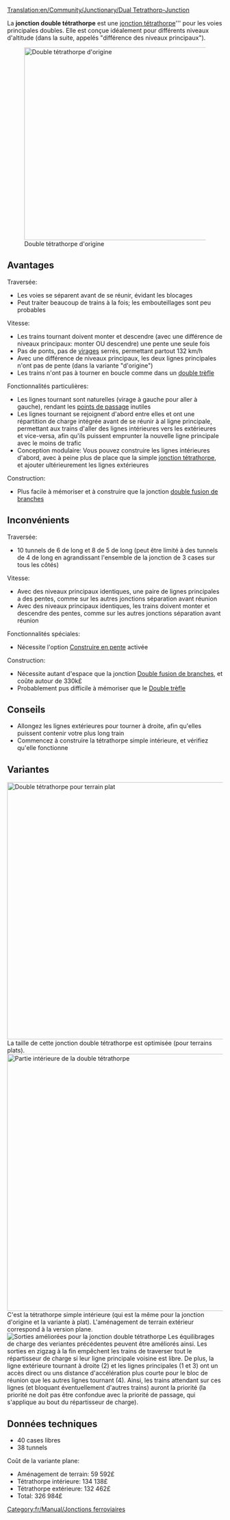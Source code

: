 [[Translation:en/Community/Junctionary/Dual Tetrathorp-Junction]]

{{fr/Community/Junctionary/Menu de Croisements}}
La '''jonction double tétrathorpe''' est une [[fr/Community/Junctionary/Jonction tétrathorpe|jonction tétrathorpe]]''' pour les voies principales doubles. Elle est conçue idéalement pour différents niveaux d'altitude (dans la suite, appelés "différence des niveaux principaux").

[[File:en/Community/Junctionary/Dual Ttj orig.png|none|thumb|450px|Double tétrathorpe d'origine]]
==Avantages==
Traversée:
* Les voies se séparent avant de se réunir, évidant les blocages
* Peut traiter beaucoup de trains à la fois; les embouteillages sont peu probables

Vitesse:
* Les trains tournant doivent monter et descendre (avec une différence de niveaux principaux: monter OU descendre) une pente une seule fois
* Pas de ponts, pas de [[fr/Manual/Game Mechanics/Main Page#vitesse-des-vehicules|virages]] serrés, permettant partout 132 km/h
* Avec une différence de niveaux principaux, les deux lignes principales n'ont pas de pente (dans la variante "d'origine")
* Les trains n'ont pas à tourner en boucle comme dans un [[fr/Community/Junctionary/Double trèfle|double trèfle]]

Fonctionnalités particulières:
* Les lignes tournant sont naturelles (virage à gauche pour aller à gauche), rendant les [[fr/Manual/Points de contrôle|points de passage]] inutiles
* Les lignes tournant se rejoignent d'abord entre elles et ont une répartition de charge intégrée avant de se réunir à al ligne principale, permettant aux trains d'aller des lignes intérieures vers les extérieures et vice-versa, afin qu'ils puissent emprunter la nouvelle ligne principale avec le moins de trafic
* Conception modulaire: Vous pouvez construire les lignes intérieures d'abord, avec à peine plus de place que la simple [[fr/Community/Junctionary/Jonction tétrathorpe|jonction tétrathorpe]], et ajouter ultérieurement les lignes extérieures

Construction:
* Plus facile à mémoriser et à construire que la jonction [[fr/Community/Junctionary/Double fusion de branches|double fusion de branches]]

==Inconvénients==
Traversée:
* 10 tunnels de 6 de long et 8 de 5 de long (peut être limité à des tunnels de 4 de long en agrandissant l'ensemble de la jonction de 3 cases sur tous les côtés)

Vitesse:
* Avec des niveaux principaux identiques, une paire de lignes principales a des pentes, comme sur les autres jonctions séparation avant réunion
* Avec des niveaux principaux identiques, les trains doivent monter et descendre des pentes, comme sur les autres jonctions séparation avant réunion

Fonctionnalités spéciales:
* Nécessite l'option [[fr/Archive/Manual/Settings/Construire en pente|Construire en pente]] activée

Construction:
* Nécessite autant d'espace que la jonction [[fr/Community/Junctionary/Double fusion de branches|Double fusion de branches]], et coûte autour de 330k£
* Probablement pus difficile à mémoriser que le [[fr/Community/Junctionary/Double trèfle|Double trèfle]]

==Conseils==
* Allongez les lignes extérieures pour tourner à droite, afin qu'elles puissent contenir votre plus long train
* Commencez à construire la tétrathorpe simple intérieure, et vérifiez qu'elle fonctionne

==Variantes==
[[File:en/Community/Junctionary/Dual Ttj flat.png|none|thumb|600px|Double tétrathorpe pour terrain plat]]
La taille de cette jonction double tétrathorpe est optimisée (pour terrains plats).
[[File:en/Community/Junctionary/Dual Ttj part.png|none|thumb|600px|Partie intérieure de la double tétrathorpe]]
C'est la tétrathorpe simple intérieure (qui est la même pour la jonction d'origine et la variante à plat). L'aménagement de terrain extérieur correspond à la version plane.
[[File:en/Community/Junctionary/Dual Ttj exits.png|none|frame|Sorties améliorées pour la jonction double tétrathorpe]]
Les équilibrages de charge des veriantes précédentes peuvent être améliorés ainsi. Les sorties en zigzag à la fin empêchent les trains de traverser tout le répartisseur de charge si leur ligne principale voisine est libre. De plus, la ligne extérieure tournant à droite (2) et les lignes principales (1 et 3) ont un accès direct ou uns distance d'accélération plus courte pour le bloc de réunion que les autres lignes tournant (4). Ainsi, les trains attendant sur ces lignes (et bloquant éventuellement d'autres trains) auront la priorité (la priorité ne doit pas être confondue avec la priorité de passage, qui s'applique au bout du répartisseur de charge).

==Données techniques==
* 40 cases libres
* 38 tunnels
Coût de la variante plane:
* Aménagement de terrain: 59 592£
* Tétrathorpe intérieure: 134 138£
* Tétrathorpe extérieure: 132 462£
* Total: 326 984£

[[Category:fr/Manual/Jonctions ferroviaires]]